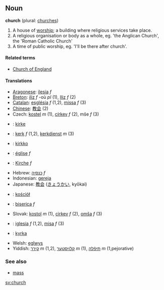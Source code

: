 ==Noun==
'''church''' (plural: [[churches]])

#A house of [[worship]]; a building where religious services take place.
#A religious organisation or body as a whole, eg. 'the Anglican Church', the 'Roman Catholic Church'
#A time of public worship, eg. 'I'll be there after church'.

====Related terms====
*[[Church of England]]

====Translations====
*[[Aragonese]]: [[ilesia]] ''f'' 
*[[Breton]]: [[iliz]] ''f'' -où ''pl'' (1), [[Iliz]] ''f'' (2)
*[[Catalan]]: [[església]] ''f'' (1,2), [[missa]] ''f'' (3)
*[[Chinese]]: [[教会]] (2)
*Czech: [[kostel]] ''m'' (1), [[církev]] ''f'' (2), mše ''f'' (3)
*{{msg:da}}: [[kirke]]
*{{msg:nl}}: [[kerk]] ''f'' (1,2), [[kerkdienst]] ''m'' (3)
*{{msg:fi}}: [[kirkko]]
*{{msg:fr}}: [[église]] ''f''
*{{msg:de}}: [[Kirche]] ''f''
*Hebrew: [[כנסיה]] ''f''
*Indonesian: [[gereja]]
*Japanese: [[教会]] ([[きょうかい]], kyōkai)
*{{msg:pl}}: [[kościół]]
*{{msg:ro}}: [[biserica]] ''f'' 
*Slovak: [[kostol]] ''m'' (1), [[cirkev]] ''f'' (2), [[omša]] ''f'' (3)
*{{msg:es}}: [[iglesia]] ''f'' (1,2), [[misa]] ''f'' (3)
*{{msg:sv}}: [[kyrka]]
*Welsh: [[eglwys]]
*Yiddish: [[קירך]] ''m'' (1,2), [[קלויסטער]] ''m'' (1), [[תּיפֿלה]] ''m'' (1,pejorative)

===See also===
*[[mass]]

[[sv:church]]
